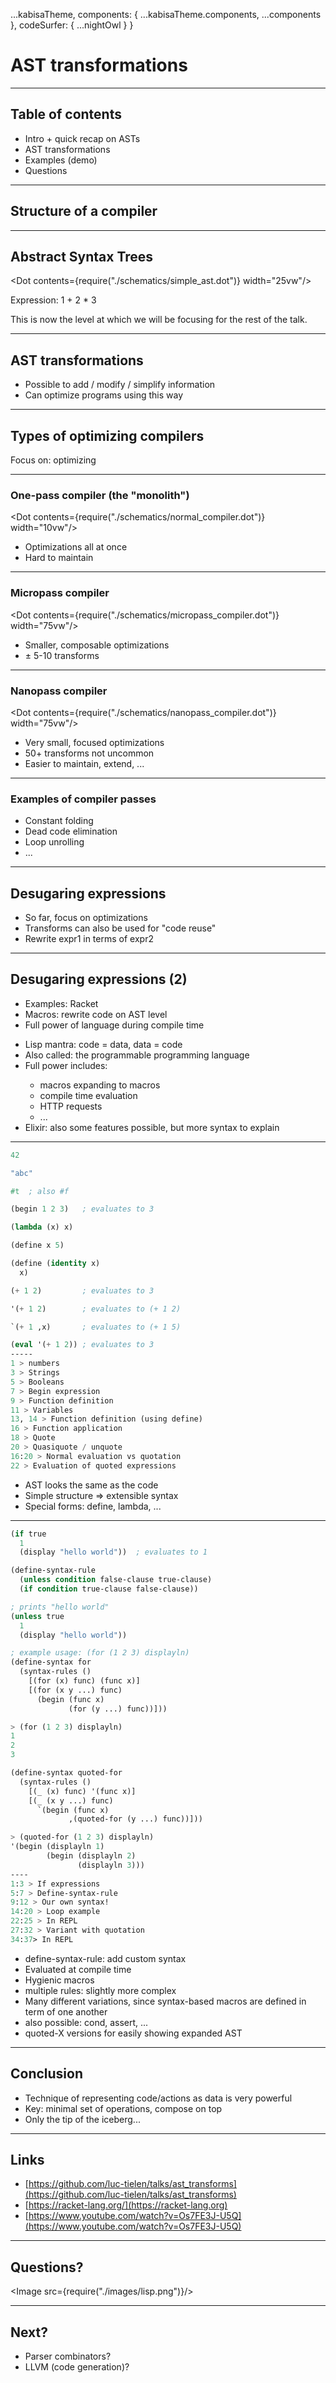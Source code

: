 
  ...kabisaTheme,
  components: {
    ...kabisaTheme.components,
    ...components
  },
  codeSurfer: {
    ...nightOwl
  }
}


# AST transformations

---

## Table of contents

- Intro + quick recap on ASTs
- AST transformations
- Examples (demo)
- Questions

---

## Structure of a compiler


<Steps>
  <Dot contents={require("./schematics/compiler_structure.dot")}
        width="75vw"/>
  <Dot contents={require("./schematics/compiler_structure2.dot")}
        width="75vw"/>
</Steps>

---

## Abstract Syntax Trees

<Dot contents={require("./schematics/simple_ast.dot")}
     width="25vw"/>

Expression: 1 + 2 * 3

<Notes>
This is now the level at which we will be focusing for the rest of the talk.
</Notes>

---

## AST transformations

<Split>
  <Dot contents={require("./schematics/ast_transform1.dot")}
       width="25vw"/>
  <Dot contents={require("./schematics/ast_transform2.dot")}
       width="25vw"/>
</Split>

<Notes>
<ul>
  <li>Possible to add / modify / simplify information</li>
  <li>Can optimize programs using this way</li>
</ul>
</Notes>

---

## Types of optimizing compilers

<Notes>
Focus on: optimizing
</Notes>

---

### One-pass compiler (the "monolith")

<Dot contents={require("./schematics/normal_compiler.dot")}
     width="10vw"/>

- Optimizations all at once
- Hard to maintain

---

### Micropass compiler

<Dot contents={require("./schematics/micropass_compiler.dot")}
     width="75vw"/>

- Smaller, composable optimizations
- ± 5-10 transforms

---

### Nanopass compiler

<Dot contents={require("./schematics/nanopass_compiler.dot")}
     width="75vw"/>

- Very small, focused optimizations
- 50+ transforms not uncommon
- Easier to maintain, extend, ...

---

### Examples of compiler passes

- Constant folding
- Dead code elimination
- Loop unrolling
- ...

---

## Desugaring expressions

- So far, focus on optimizations
- Transforms can also be used for "code reuse"
- Rewrite expr1 in terms of expr2

---

## Desugaring expressions (2)

- Examples: Racket
- Macros: rewrite code on AST level
- Full power of language during compile time

<Notes>
<ul>
  <li>Lisp mantra: code = data, data = code</li>
  <li>Also called: the programmable programming language</li>
  <li>Full power includes:</li>
  <ul>
    <li>macros expanding to macros</li>
    <li>compile time evaluation</li>
    <li>HTTP requests</li>
    <li>...</li>
  </ul>
  <li>Elixir: also some features possible, but more syntax to explain</li>
</ul>

</Notes>

---

```lisp Examples (1)
42

"abc"

#t  ; also #f

(begin 1 2 3)   ; evaluates to 3

(lambda (x) x)

(define x 5)

(define (identity x)
  x)

(+ 1 2)         ; evaluates to 3

'(+ 1 2)        ; evaluates to (+ 1 2)

`(+ 1 ,x)       ; evaluates to (+ 1 5)

(eval '(+ 1 2)) ; evaluates to 3
-----
1 > numbers
3 > Strings
5 > Booleans
7 > Begin expression
9 > Function definition
11 > Variables
13, 14 > Function definition (using define)
16 > Function application
18 > Quote
20 > Quasiquote / unquote
16:20 > Normal evaluation vs quotation
22 > Evaluation of quoted expressions
```

<Notes>
<ul>
  <li>AST looks the same as the code</li>
  <li>Simple structure => extensible syntax</li>
  <li>Special forms: define, lambda, ...</li>
</ul>
</Notes>

---

```lisp Examples (2)
(if true
  1
  (display "hello world"))  ; evaluates to 1

(define-syntax-rule
  (unless condition false-clause true-clause)
  (if condition true-clause false-clause))

; prints "hello world"
(unless true
  1
  (display "hello world"))

; example usage: (for (1 2 3) displayln)
(define-syntax for
  (syntax-rules ()
    [(for (x) func) (func x)]
    [(for (x y ...) func)
      (begin (func x)
             (for (y ...) func))]))

> (for (1 2 3) displayln)
1
2
3

(define-syntax quoted-for
  (syntax-rules ()
    [(_ (x) func) '(func x)]
    [(_ (x y ...) func)
      `(begin (func x)
             ,(quoted-for (y ...) func))]))

> (quoted-for (1 2 3) displayln)
'(begin (displayln 1)
        (begin (displayln 2)
               (displayln 3)))
----
1:3 > If expressions
5:7 > Define-syntax-rule
9:12 > Our own syntax!
14:20 > Loop example
22:25 > In REPL
27:32 > Variant with quotation
34:37> In REPL
```

<Notes>
<ul>
  <li>define-syntax-rule: add custom syntax</li>
  <li>Evaluated at compile time</li>
  <li>Hygienic macros</li>
  <li>multiple rules: slightly more complex</li>
  <li>Many different variations, since syntax-based macros are defined in term of one another</li>
  <li>also possible: cond, assert, ...</li>
  <li>quoted-X versions for easily showing expanded AST</li>
</ul>
</Notes>

---

## Conclusion

- Technique of representing code/actions as data is very powerful
- Key: minimal set of operations, compose on top
- Only the tip of the iceberg...

---

## Links

- [https://github.com/luc-tielen/talks/ast_transforms](https://github.com/luc-tielen/talks/ast_transforms)
- [https://racket-lang.org/](https://racket-lang.org)
- [https://www.youtube.com/watch?v=Os7FE3J-U5Q](https://www.youtube.com/watch?v=Os7FE3J-U5Q)

---

## Questions?

<Image src={require("./images/lisp.png")}/>

---

## Next?

- Parser combinators?
- LLVM (code generation)?

